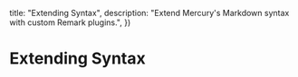 
  title: "Extending Syntax",
  description: "Extend Mercury's Markdown syntax with custom Remark plugins.",
})

# Extending Syntax
